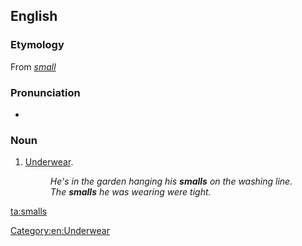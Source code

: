 ==English==

===Etymology===
From ''[[small]]''

===Pronunciation===
* {{rhymes|ɔːlz}}

===Noun===
{{en-plural noun}}

# {{British|Australia|informal}} [[underwear|Underwear]].
#: ''He's in the garden hanging his '''smalls''' on the washing line.''
#: ''The '''smalls''' he was wearing were tight.''

[[Category:en:Underwear]]

[[ta:smalls]]